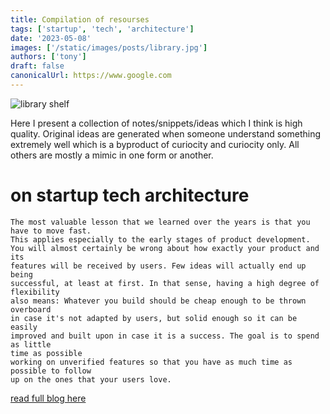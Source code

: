 ```yaml
---
title: Compilation of resourses
tags: ['startup', 'tech', 'architecture']
date: '2023-05-08'
images: ['/static/images/posts/library.jpg']
authors: ['tony']
draft: false
canonicalUrl: https://www.google.com
---
```


<Image
  className="w-full rounded-xl"
  alt="library shelf"
  src="/static/images/posts/library.jpg"
  layout="responsive"
  width={450}
  height={250}
/>

<TOCInline toc={props.toc} asDisclosure toHeading={3} />

Here I present a collection of notes/snippets/ideas which I think is high quality.
Original ideas are generated when someone understand something extremely well which is a byproduct of curiocity and curiocity only.
All others are mostly a mimic in one form or another.

# on startup tech architecture

```
The most valuable lesson that we learned over the years is that you have to move fast.
This applies especially to the early stages of product development.
You will almost certainly be wrong about how exactly your product and its
features will be received by users. Few ideas will actually end up being
successful, at least at first. In that sense, having a high degree of flexibility
also means: Whatever you build should be cheap enough to be thrown overboard
in case it's not adapted by users, but solid enough so it can be easily
improved and built upon in case it is a success. The goal is to spend as little
time as possible
working on unverified features so that you have as much time as possible to follow
up on the ones that your users love.
```

[read full blog here](https://appventuretime.blog/how-to-design-software-architecture-for-startups)
